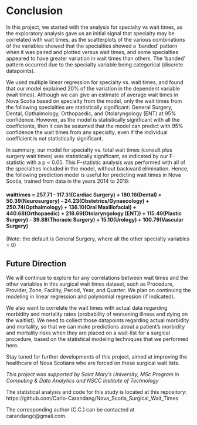 # Conclusion

In this project, we started with the analysis for specialty vs wait times, as the exploratory analysis gave us an initial signal that specialty may be correlated with wait times, as the scatterplots of the various combinations of the variables showed that the specialties showed a ‘banded’ pattern when it was paired and plotted versus wait times, and some specialties appeared to have greater variation in wait times than others. The ‘banded’ pattern occurred due to the specialty variable being categorical (discrete datapoints).

We used multiple linear regression for specialty vs. wait times, and found that our model explained 20% of the variation in the dependent variable (wait times). Although we can give an estimate of average wait times in Nova Scotia based on specialty from the model, only the wait times from the following specialties are statistically significant: General Surgery, Dental, Opthalmology, Orthopaedic, and Otolaryngology (ENT) at 95% confidence. However, as the model is statistically significant with all the coefficients, then it can be assumed that the model can predict with 95% confidence the wait times from any specialty, even if the individual coefficient is not statistically significant.

In summary, our model for specialty vs. total wait times (consult plus surgery wait times) was statistically significant, as indicated by our F-statistic with a p < 0.05. This F-statistic analysis was performed with all of the specialties included in the model, without backward elimination. Hence, the following prediction model is useful for predicting wait times in Nova Scotia, trained from data in the years 2014 to 2016:

#### waittimes = 257.71 - 117.31(Cardiac Surgery) + 180.16(Dental) + 50.39(Neurosurgery) - 24.23(Obstetrics/Gynaecology) + 250.74(Opthalmology) + 136.10(Oral Maxillofacial) + 440.68(Orthopaedic) + 218.69(Otolaryngology (ENT)) + 115.49(Plastic Surgery) - 39.88(Thoracic Surgery) + 15.10(Urology) + 100.79(Vascular Surgery)

(Note: the default is General Surgery, where all the other specialty variables = 0)

## Future Direction

We will continue to explore for any correlations between wait times and the other variables in this surgical wait times dataset, such as Procedure, Provider, Zone, Facility, Period, Year, and Quarter. We plan on continuing the modeling in linear regression and polynomial regression (if indicated). 

We also want to correlate the wait times with actual data regarding morbidity and mortality rates (probability of worsening illness and dying on the waitlist). We need to collect those datapoints regarding actual morbidity and mortality, so that we can make predictions about a patient’s morbidity and mortality risks when they are placed on a wait-list for a surgical procedure, based on the statistical modeling techniques that we performed here.

Stay tuned for further developments of this project, aimed at improving the healthcare of Nova Scotians who are forced on these surgical wait lists.

*This project was supported by Saint Mary’s University, MSc Program in Computing & Data Analytics and NSCC Institute of Technology*  

The statistical analysis and code for this study is located at this repository: https://github.com/Carlo-Carandang/Nova_Scotia_Surgical_Wait_Times  

The corresponding author (C.C.) can be contacted at carandangc@gmail.com.
